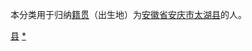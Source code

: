 {{Catnav|頁面分類|各種主題的頁面分類|依中国各省来作的分类|各地中国人|安徽人|安庆人}}
{{Catnav|頁面分類|人物|各國人物|中国人|各地中国人|安徽人|安庆人}}

本分类用于归纳[[籍贯|籍贯]]（出生地）为[[安徽省|安徽省]][[安庆市|安庆市]][[太湖县|太湖县]]的人。

[[Category:安庆人|县]]
[[Category:太湖县|*]]